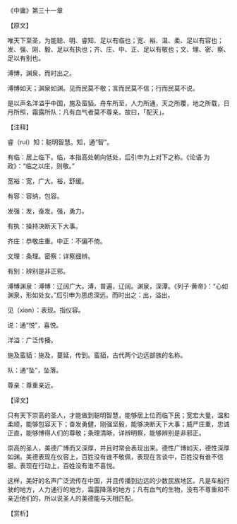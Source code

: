 

《中庸》第三十一章

【原文】

唯天下至圣，为能聪、明、睿知、足以有临也；宽、裕、温、柔、足以有容也；发、强、刚、毅、足以有执也；齐、庄、中、正、足以有敬也；文、理、密、察、足以有别也。

溥博，渊泉，而时出之。

溥博如天；渊泉如渊。见而民莫不敬；言而民莫不信；行而民莫不说。

是以声名洋溢乎中国，施及蛮貊。舟车所至，人力所通，天之所覆，地之所载，日月所照，霜露所队：凡有血气者莫不尊亲。故曰，「配天」。

【注释】

睿（rui）知：聪明智慧。知，通“智”。

有临：居上临下。临，本指高处朝向低处，后引申为上对下之称。《论语·为政》：“临之以庄，则敬。”

宽裕：宽，广大。裕，舒缓。

有容：容纳，包容。

发强：发，奋发。强，勇力。

有执：操持决断天下大事。

齐庄：恭敬庄重。中正：不偏不倚。

文理：条理。密察：详察细辨。

有别：辨别是非正邪。

溥愽渊泉：溥愽：辽阔广大。溥，普遍，辽阔。渊泉，深潭。《列子·黄帝》：“心如渊泉，形如处女。”后引申为思虑深远。而时出之：出，溢出。

见（xian）：表现。指仪容。

说：通“悦”，喜悦。

洋溢：广泛传播。

施及蛮貊：施及，蔓延，传到。蛮貊，古代两个边远部族的名称。

队：通“坠”，坠落。

尊亲：尊重亲近。

【译文】

只有天下崇高的圣人，才能做到聪明智慧，能够居上位而临下民；宽宏大量，温和柔顺，能够包容天下；奋发勇健，刚强坚毅，能够决断天下大事；威严庄重，忠诚正直，能够博得人们的尊敬；条理清晰，详辨明察，能够辨别是非邪正。

崇高的圣人，美德广博而又深厚，并且时常会表现出来。德性广博如天，德性深厚如渊。美德表现在仪容上，百姓没有谁不敬佩，表现在言谈中，百姓没有谁不信服。表现在行动上，百姓没有谁不喜悦。

这样，美好的名声广泛流传在中国，并且传播到边远的少数民族地区。凡是车船行驶的地方，人力通行的地方，霜露降落的地方；凡有血气的生物，没有不尊重和不亲近他们的，所以说圣人的美德能与天相匹配。

【赏析】

